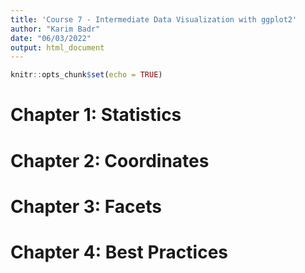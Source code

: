 ```yaml
---
title: 'Course 7 - Intermediate Data Visualization with ggplot2'
author: "Karim Badr"
date: "06/03/2022"
output: html_document
---
```


```r
knitr::opts_chunk$set(echo = TRUE)
```

# Chapter 1: Statistics

# Chapter 2: Coordinates

# Chapter 3: Facets

# Chapter 4: Best Practices